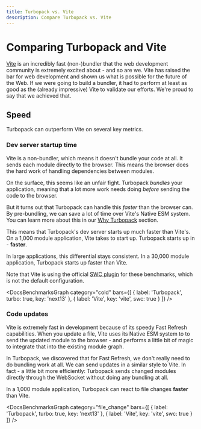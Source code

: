 ```yaml
---
title: Turbopack vs. Vite
description: Compare Turbopack vs. Vite
---
```



# Comparing Turbopack and Vite

[Vite](https://vitejs.dev/) is an incredibly fast (non-)bundler that the web development community is extremely excited about - and so are we. Vite has raised the bar for web development and shown us what is possible for the future of the Web. If we were going to build a bundler, it had to perform at least as good as the (already impressive) Vite to validate our efforts. We're proud to say that we achieved that.

<BenchmarksCallout />

## Speed

Turbopack can outperform Vite on several key metrics.

### Dev server startup time

Vite is a non-bundler, which means it doesn't bundle your code at all. It sends each module directly to the browser. This means the browser does the hard work of handling dependencies between modules.

On the surface, this seems like an unfair fight. Turbopack _bundles_ your application, meaning that a lot more work needs doing _before_ sending the code to the browser.

But it turns out that Turbopack can handle this _faster_ than the browser can. By pre-bundling, we can save a lot of time over Vite's Native ESM system. You can learn more about this in our [Why Turbopack](/pack/docs/why-turbopack#bundling-vs-native-esm) section.

This means that Turbopack's dev server starts up much faster than Vite's. On a 1,000 module application, Vite takes <DocsBenchmarkStat stat="vite-cold-1000" /> to start up. Turbopack starts up in <DocsBenchmarkStat stat="turbopack-cold-1000" /> - **<DocsBenchmarkStat stat="turbopack-cold-vs-vite" /> faster**.

In large applications, this differential stays consistent. In a 30,000 module application, Turbopack starts up <DocsBenchmarkStat stat="turbopack-cold-vs-vite-30000" /> faster than Vite.

Note that Vite is using the official [SWC plugin](https://github.com/vitejs/vite-plugin-react-swc) for these benchmarks, which is not the default configuration.

<DocsBenchmarksGraph category="cold" bars={[
  {
    label: 'Turbopack',
    turbo: true,
    key: 'next13'
  },
  {
    label: 'Vite',
    key: 'vite',
    swc: true
  }
]} />

### Code updates

Vite is extremely fast in development because of its speedy Fast Refresh capabilities. When you update a file, Vite uses its Native ESM system to to send the updated module to the browser - and performs a little bit of magic to integrate that into the existing module graph.

In Turbopack, we discovered that for Fast Refresh, we don't really need to do bundling work at all. We can send updates in a similar style to Vite. In fact - a little bit more efficiently: Turbopack sends changed modules directly through the WebSocket without doing any bundling at all.

In a 1,000 module application, Turbopack can react to file changes **<DocsBenchmarkStat stat="turbopack-update-vs-vite" /> faster** than Vite.

<DocsBenchmarksGraph category="file_change" bars={[
  {
    label: 'Turbopack',
    turbo: true,
    key: 'next13'
  },
  {
    label: 'Vite',
    key: 'vite',
    swc: true
  }
]} />
